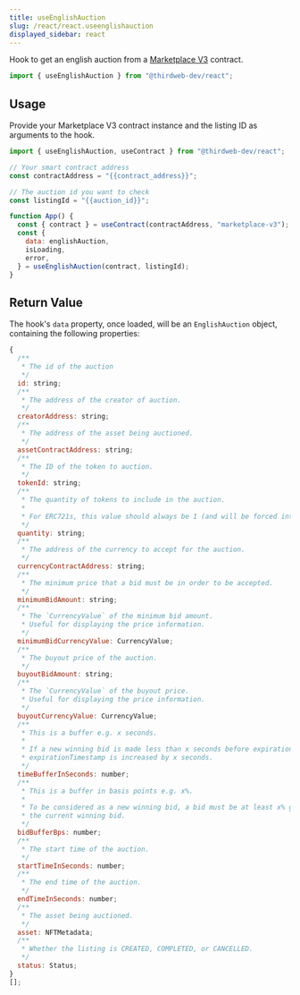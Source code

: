 ---
title: useEnglishAuction
slug: /react/react.useenglishauction
displayed_sidebar: react
---


Hook to get an english auction from a [Marketplace V3](https://thirdweb.com/thirdweb.eth/MarketplaceV3) contract.

```jsx
import { useEnglishAuction } from "@thirdweb-dev/react";
```

## Usage

Provide your Marketplace V3 contract instance and the listing ID as
arguments to the hook.

```jsx
import { useEnglishAuction, useContract } from "@thirdweb-dev/react";

// Your smart contract address
const contractAddress = "{{contract_address}}";

// The auction id you want to check
const listingId = "{{auction_id}}";

function App() {
  const { contract } = useContract(contractAddress, "marketplace-v3");
  const {
    data: englishAuction,
    isLoading,
    error,
  } = useEnglishAuction(contract, listingId);
}
```

## Return Value

The hook's `data` property, once loaded, will be an `EnglishAuction` object, containing the following properties:

```jsx
{
  /**
   * The id of the auction
   */
  id: string;
  /**
   * The address of the creator of auction.
   */
  creatorAddress: string;
  /**
   * The address of the asset being auctioned.
   */
  assetContractAddress: string;
  /**
   * The ID of the token to auction.
   */
  tokenId: string;
  /**
   * The quantity of tokens to include in the auction.
   *
   * For ERC721s, this value should always be 1 (and will be forced internally regardless of what is passed here).
   */
  quantity: string;
  /**
   * The address of the currency to accept for the auction.
   */
  currencyContractAddress: string;
  /**
   * The minimum price that a bid must be in order to be accepted.
   */
  minimumBidAmount: string;
  /**
   * The `CurrencyValue` of the minimum bid amount.
   * Useful for displaying the price information.
   */
  minimumBidCurrencyValue: CurrencyValue;
  /**
   * The buyout price of the auction.
   */
  buyoutBidAmount: string;
  /**
   * The `CurrencyValue` of the buyout price.
   * Useful for displaying the price information.
   */
  buyoutCurrencyValue: CurrencyValue;
  /**
   * This is a buffer e.g. x seconds.
   *
   * If a new winning bid is made less than x seconds before expirationTimestamp, the
   * expirationTimestamp is increased by x seconds.
   */
  timeBufferInSeconds: number;
  /**
   * This is a buffer in basis points e.g. x%.
   *
   * To be considered as a new winning bid, a bid must be at least x% greater than
   * the current winning bid.
   */
  bidBufferBps: number;
  /**
   * The start time of the auction.
   */
  startTimeInSeconds: number;
  /**
   * The end time of the auction.
   */
  endTimeInSeconds: number;
  /**
   * The asset being auctioned.
   */
  asset: NFTMetadata;
  /**
   * Whether the listing is CREATED, COMPLETED, or CANCELLED.
   */
  status: Status;
}
[];
```
